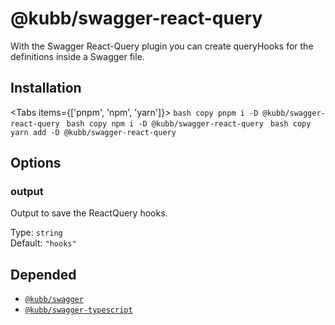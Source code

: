 
# @kubb/swagger-react-query

With the Swagger React-Query plugin you can create queryHooks for the definitions inside a Swagger file.

## Installation

<Tabs items={['pnpm', 'npm', 'yarn']}>
  <Tab>
    ```bash copy
    pnpm i -D @kubb/swagger-react-query
    ```
  </Tab>
    <Tab>
    ```bash copy
    npm i -D @kubb/swagger-react-query
    ```
  </Tab>
    <Tab>
    ```bash copy
    yarn add -D @kubb/swagger-react-query
    ```
  </Tab>
</Tabs>

## Options


### output
Output to save the ReactQuery hooks.

Type: `string` <br/>
Default: `"hooks"`

## Depended

- [`@kubb/swagger`](/docs/usage/swagger)
- [`@kubb/swagger-typescript`](/docs/usage/swagger-typescript)